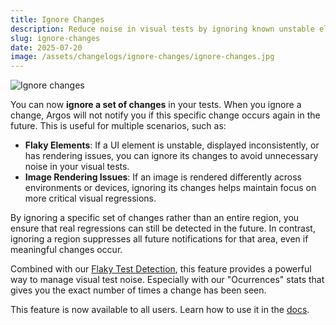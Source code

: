 ```yaml
---
title: Ignore Changes
description: Reduce noise in visual tests by ignoring known unstable elements or rendering flakiness.
slug: ignore-changes
date: 2025-07-20
image: /assets/changelogs/ignore-changes/ignore-changes.jpg
---
```


![Ignore changes](/assets/changelogs/ignore-changes/ignore-changes.jpg)

You can now **ignore a set of changes** in your tests. When you ignore a change, Argos will not notify you if this specific change occurs again in the future. This is useful for multiple scenarios, such as:

- **Flaky Elements**: If a UI element is unstable, displayed inconsistently, or has rendering issues, you can ignore its changes to avoid unnecessary noise in your visual tests.
- **Image Rendering Issues**: If an image is rendered differently across environments or devices, ignoring its changes helps maintain focus on more critical visual regressions.

By ignoring a specific set of changes rather than an entire region, you ensure that real regressions can still be detected in the future. In contrast, ignoring a region suppresses all future notifications for that area, even if meaningful changes occur.

Combined with our [Flaky Test Detection](https://argos-ci.com/changelogs/2025-06-26-flaky-test-detection), this feature provides a powerful way to manage visual test noise. Especially with our "Ocurrences" stats that gives you the exact number of times a change has been seen.

This feature is now available to all users. Learn how to use it in the [docs](https://argos-ci.com/docs/2025-06-26-flaky-test-detection).
